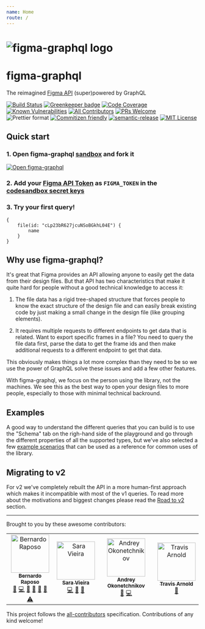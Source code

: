 ```yaml
---
name: Home
route: /
---
```


# ![figma-graphql logo][logo]

# figma-graphql

The reimagined [Figma API](https://www.figma.com/developers) (super)powered by GraphQL

[![Build Status][build-badge]][travis] [![Greenkeeper badge][greenkeeper-badge]][greenkeeper] [![Code Coverage][coverage-badge]][coverage] [![Known Vulnerabilities][snyk-badge]][snyk] [![All Contributors](https://img.shields.io/badge/all_contributors-4-orange.svg?style=flat-square)](#contributors) [![PRs Welcome][prs-badge]][prs] <br /> ![Prettier format][prettier-badge] [![Commitizen friendly][commitizen-badge]][commitizen] [![semantic-release][semantic-badge]][semantic] [![MIT License][license-badge]][license]

## Quick start

### 1. Open figma-graphql [sandbox][codesandbox] and fork it

[![Open figma-graphql][codesandbox-badge]][codesandbox]

### 2. Add your [Figma API Token](https://www.figma.com/developers/docs#access-tokens) as `FIGMA_TOKEN` in the [codesandbox secret keys](https://codesandbox.io/docs/secrets)

### 3. Try your first query!

```gql
{
    file(id: "cLp23bR627jcuNSoBGkhL04E") {
        name
    }
}
``` 

## Why use figma-graphql?

It's great that Figma provides an API allowing anyone to easily get the data from their design files. But that API has two characteristics that make it quite hard for people without a good technical knowledge to access it:

1. The file data has a rigid tree-shaped structure that forces people to know the exact structure of the design file and can easily break existing code by just making a small change in the design file (like grouping elements).

2. It requires multiple requests to different endpoints to get data that is related. Want to export specific frames in a file? You need to query the file data first, parse the data to get the frame ids and then make additional requests to a different endpoint to get that data. 

This obviously makes things a lot more complex than they need to be so we use the power of GraphQL solve these issues and add a few other features.

With figma-graphql, we focus on the person using the library, not the machines. We see this as the best way to open your design files to more people, especially to those with minimal technical backround.

## Examples

A good way to understand the different queries that you can build is to use the "Schema" tab on the righ-hand side of the playground and go through the different properties of all the supported types, but we've also selected a few [example scenarios](/practical-examples) that can be used as a reference for common uses of the library.

## Migrating to v2 

For v2 we've completely rebuilt the API in a more human-first approach which makes it incompatible with most of the v1 queries. To read more about the motivations and biggest changes please read the [Road to v2](/road-to-v2) section.

---

Brought to you by these awesome contributors:

<!-- ALL-CONTRIBUTORS-LIST:START - Do not remove or modify this section -->
<!-- prettier-ignore -->
<table>
  <tr>
    <td align="center"><a href="http://bernardoraposo.com"><img src="https://avatars2.githubusercontent.com/u/38172?v=4" width="100px;" alt="Bernardo Raposo"/><br /><sub><b>Bernardo Raposo</b></sub></a><br /><a href="#question-braposo" title="Answering Questions">💬</a> <a href="https://github.com/braposo/figma-graphql/commits?author=braposo" title="Code">💻</a> <a href="https://github.com/braposo/figma-graphql/commits?author=braposo" title="Documentation">📖</a> <a href="#design-braposo" title="Design">🎨</a> <a href="#ideas-braposo" title="Ideas, Planning, & Feedback">🤔</a> <a href="#review-braposo" title="Reviewed Pull Requests">👀</a> <a href="https://github.com/braposo/figma-graphql/commits?author=braposo" title="Tests">⚠️</a></td>
    <td align="center"><a href="http://iamsaravieira.com"><img src="https://avatars0.githubusercontent.com/u/1051509?v=4" width="100px;" alt="Sara Vieira"/><br /><sub><b>Sara Vieira</b></sub></a><br /><a href="https://github.com/braposo/figma-graphql/commits?author=SaraVieira" title="Code">💻</a> <a href="https://github.com/braposo/figma-graphql/commits?author=SaraVieira" title="Documentation">📖</a> <a href="#review-SaraVieira" title="Reviewed Pull Requests">👀</a></td>
    <td align="center"><a href="http://okonet.ru"><img src="https://avatars3.githubusercontent.com/u/11071?v=4" width="100px;" alt="Andrey Okonetchnikov"/><br /><sub><b>Andrey Okonetchnikov</b></sub></a><br /><a href="https://github.com/braposo/figma-graphql/commits?author=okonet" title="Documentation">📖</a> <a href="https://github.com/braposo/figma-graphql/commits?author=okonet" title="Code">💻</a></td>
    <td align="center"><a href="http://travisrayarnold.com"><img src="https://avatars1.githubusercontent.com/u/2762082?v=4" width="100px;" alt="Travis Arnold"/><br /><sub><b>Travis Arnold</b></sub></a><br /><a href="https://github.com/braposo/figma-graphql/commits?author=souporserious" title="Documentation">📖</a></td>
  </tr>
</table>

<!-- ALL-CONTRIBUTORS-LIST:END -->

This project follows the [all-contributors](https://github.com/all-contributors/all-contributors) specification. Contributions of any kind welcome!

[logo]: https://raw.githubusercontent.com/braposo/figma-graphql/master/assets/logo.svg?sanitize=true
[license-badge]: https://img.shields.io/npm/l/figma-graphql.svg?style=flat-square
[license]: https://github.com/braposo/figma-graphql/blob/master/LICENSE
[prs-badge]: https://img.shields.io/badge/PRs-welcome-brightgreen.svg?style=flat-square
[prs]: http://makeapullrequest.com
[codesandbox-badge]: https://codesandbox.io/static/img/play-codesandbox.svg
[codesandbox]: https://codesandbox.io/s/github/braposo/figma-graphql/
[prettier-badge]: https://img.shields.io/badge/code_style-prettier-ff69b4.svg?style=flat-square
[build-badge]: https://img.shields.io/travis/com/braposo/figma-graphql.svg?style=flat-square
[travis]: https://travis-ci.com/braposo/figma-graphql
[coverage-badge]: https://img.shields.io/codecov/c/github/braposo/figma-graphql.svg?style=flat-square
[coverage]: https://codecov.io/github/braposo/figma-graphql
[snyk-badge]: https://snyk.io/test/github/braposo/figma-graphql/badge.svg?style=flat-square
[snyk]: https://snyk.io/test/github/braposo/figma-graphql
[commitizen-badge]: https://img.shields.io/badge/commitizen-friendly-brightgreen.svg?style=flat-square
[commitizen]: http://commitizen.github.io/cz-cli/
[semantic-badge]: https://img.shields.io/badge/%20%20%F0%9F%93%A6%F0%9F%9A%80-semantic--release-e10079.svg?style=flat-square
[semantic]: https://github.com/semantic-release/semantic-release
[greenkeeper-badge]: https://badges.greenkeeper.io/braposo/figma-graphql.svg?style=flat-square
[greenkeeper]: https://greenkeeper.io/
